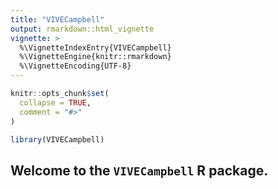```yaml
---
title: "VIVECampbell"
output: rmarkdown::html_vignette
vignette: >
  %\VignetteIndexEntry{VIVECampbell}
  %\VignetteEngine{knitr::rmarkdown}
  %\VignetteEncoding{UTF-8}
---
```


```r
knitr::opts_chunk$set(
  collapse = TRUE,
  comment = "#>"
)
```

```r
library(VIVECampbell)
```

## Welcome to the `VIVECampbell` R package. 
